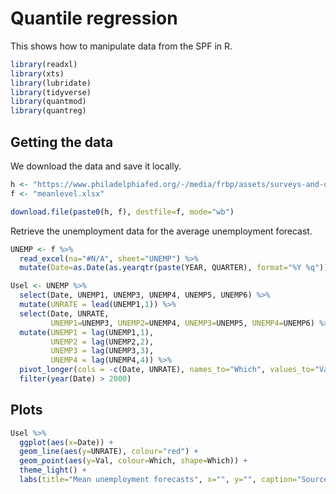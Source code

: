 # Quantile regression

This shows how to manipulate data from the SPF in R.

```r
library(readxl)
library(xts)
library(lubridate)
library(tidyverse)
library(quantmod)
library(quantreg)
```

## Getting the data

We download the data and save it locally.

```r
h <- "https://www.philadelphiafed.org/-/media/frbp/assets/surveys-and-data/survey-of-professional-forecasters/historical-data/"
f <- "meanlevel.xlsx"

download.file(paste0(h, f), destfile=f, mode="wb")
```

Retrieve the unemployment data for the average unemployment forecast.
```r
UNEMP <- f %>%
  read_excel(na="#N/A", sheet="UNEMP") %>% 
  mutate(Date=as.Date(as.yearqtr(paste(YEAR, QUARTER), format="%Y %q"))) 

Usel <- UNEMP %>% 
  select(Date, UNEMP1, UNEMP3, UNEMP4, UNEMP5, UNEMP6) %>%
  mutate(UNRATE = lead(UNEMP1,1)) %>%
  select(Date, UNRATE, 
         UNEMP1=UNEMP3, UNEMP2=UNEMP4, UNEMP3=UNEMP5, UNEMP4=UNEMP6) %>%
  mutate(UNEMP1 = lag(UNEMP1,1), 
         UNEMP2 = lag(UNEMP2,2), 
         UNEMP3 = lag(UNEMP3,3), 
         UNEMP4 = lag(UNEMP4,4)) %>%
  pivot_longer(cols = -c(Date, UNRATE), names_to="Which", values_to="Val") %>%
  filter(year(Date) > 2000)
```

## Plots

```r
Usel %>% 
  ggplot(aes(x=Date)) + 
  geom_line(aes(y=UNRATE), colour="red") + 
  geom_point(aes(y=Val, colour=Which, shape=Which)) +
  theme_light() + 
  labs(title="Mean unemployment forecasts", x="", y="", caption="Source: SPF")
```
